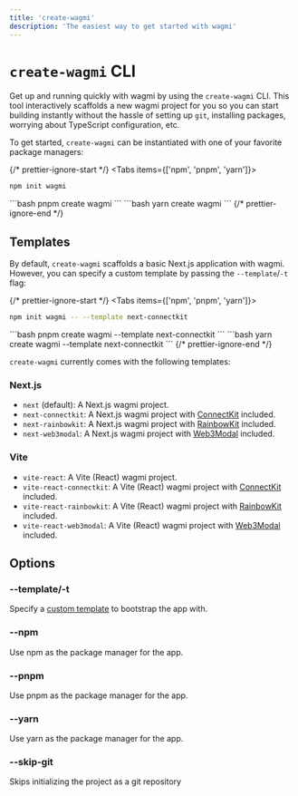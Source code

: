 ```yaml
---
title: 'create-wagmi'
description: 'The easiest way to get started with wagmi'
---
```



# `create-wagmi` CLI

Get up and running quickly with wagmi by using the `create-wagmi` CLI. This tool interactively scaffolds a new wagmi project for you so you can start building instantly without the hassle of setting up `git`, installing packages, worrying about TypeScript configuration, etc.

To get started, `create-wagmi` can be instantiated with one of your favorite package managers:

{/* prettier-ignore-start */}
<Tabs items={['npm', 'pnpm', 'yarn']}>
  <Tab>
```bash
npm init wagmi
```
  </Tab>
  <Tab>
```bash
pnpm create wagmi
```
  </Tab>
  <Tab>
```bash
yarn create wagmi
```
  </Tab>
</Tabs>
{/* prettier-ignore-end */}

## Templates

By default, `create-wagmi` scaffolds a basic Next.js application with wagmi. However, you can specify a custom template by passing the `--template`/`-t` flag:

{/* prettier-ignore-start */}
<Tabs items={['npm', 'pnpm', 'yarn']}>
  <Tab>
```bash
npm init wagmi -- --template next-connectkit
```
  </Tab>
  <Tab>
```bash
pnpm create wagmi --template next-connectkit
```
  </Tab>
  <Tab>
```bash
yarn create wagmi --template next-connectkit
```
  </Tab>
</Tabs>
{/* prettier-ignore-end */}

`create-wagmi` currently comes with the following templates:

### Next.js

- `next` (default): A Next.js wagmi project.
- `next-connectkit`: A Next.js wagmi project with [ConnectKit](https://github.com/family/connectkit) included.
- `next-rainbowkit`: A Next.js wagmi project with [RainbowKit](https://github.com/rainbow-me/rainbowkit) included.
- `next-web3modal`: A Next.js wagmi project with [Web3Modal](https://github.com/WalletConnect/web3modal) included.

### Vite

- `vite-react`: A Vite (React) wagmi project.
- `vite-react-connectkit`: A Vite (React) wagmi project with [ConnectKit](https://github.com/family/connectkit) included.
- `vite-react-rainbowkit`: A Vite (React) wagmi project with [RainbowKit](https://github.com/rainbow-me/rainbowkit) included.
- `vite-react-web3modal`: A Vite (React) wagmi project with [Web3Modal](https://github.com/WalletConnect/web3modal) included.

## Options

### --template/-t

Specify a [custom template](#templates) to bootstrap the app with.

### --npm

Use npm as the package manager for the app.

### --pnpm

Use pnpm as the package manager for the app.

### --yarn

Use yarn as the package manager for the app.

### --skip-git

Skips initializing the project as a git repository
